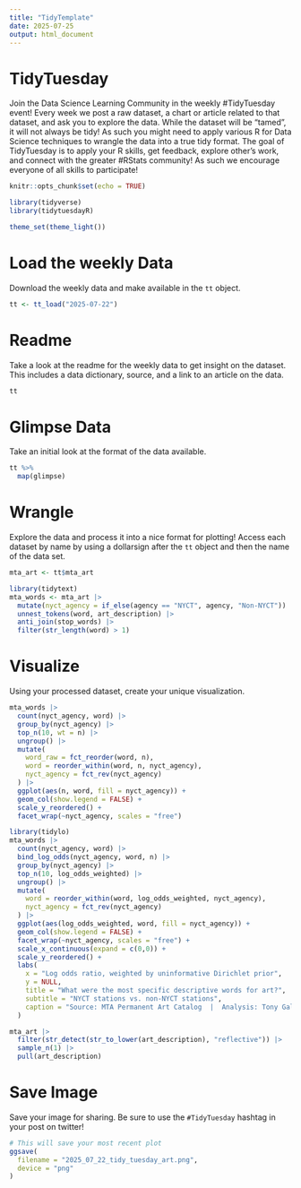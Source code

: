 ```yaml
---
title: "TidyTemplate"
date: 2025-07-25
output: html_document
---
```


# TidyTuesday

Join the Data Science Learning Community in the weekly #TidyTuesday event!
Every week we post a raw dataset, a chart or article related to that dataset, and ask you to explore the data.
While the dataset will be “tamed”, it will not always be tidy! As such you might need to apply various R for Data Science techniques to wrangle the data into a true tidy format.
The goal of TidyTuesday is to apply your R skills, get feedback, explore other’s work, and connect with the greater #RStats community!
As such we encourage everyone of all skills to participate!

```r
knitr::opts_chunk$set(echo = TRUE)
```

```r
library(tidyverse)
library(tidytuesdayR)

theme_set(theme_light())
```

# Load the weekly Data

Download the weekly data and make available in the `tt` object.

```r
tt <- tt_load("2025-07-22")
```


# Readme

Take a look at the readme for the weekly data to get insight on the dataset.
This includes a data dictionary, source, and a link to an article on the data.

```r
tt
```


# Glimpse Data

Take an initial look at the format of the data available.

```r
tt %>% 
  map(glimpse)
```

# Wrangle

Explore the data and process it into a nice format for plotting! Access each dataset by name by using a dollarsign after the `tt` object and then the name of the data set.

```r

mta_art <- tt$mta_art

library(tidytext)
mta_words <- mta_art |>
  mutate(nyct_agency = if_else(agency == "NYCT", agency, "Non-NYCT")) |>
  unnest_tokens(word, art_description) |>
  anti_join(stop_words) |>
  filter(str_length(word) > 1)

```


# Visualize

Using your processed dataset, create your unique visualization.

```r

mta_words |>
  count(nyct_agency, word) |>
  group_by(nyct_agency) |>
  top_n(10, wt = n) |>
  ungroup() |>
  mutate(
    word_raw = fct_reorder(word, n),
    word = reorder_within(word, n, nyct_agency),
    nyct_agency = fct_rev(nyct_agency)
  ) |>
  ggplot(aes(n, word, fill = nyct_agency)) +
  geom_col(show.legend = FALSE) +
  scale_y_reordered() +
  facet_wrap(~nyct_agency, scales = "free")

library(tidylo)
mta_words |>
  count(nyct_agency, word) |>
  bind_log_odds(nyct_agency, word, n) |>
  group_by(nyct_agency) |>
  top_n(10, log_odds_weighted) |>
  ungroup() |>
  mutate(
    word = reorder_within(word, log_odds_weighted, nyct_agency),
    nyct_agency = fct_rev(nyct_agency)
  ) |>
  ggplot(aes(log_odds_weighted, word, fill = nyct_agency)) +
  geom_col(show.legend = FALSE) +
  facet_wrap(~nyct_agency, scales = "free") +
  scale_x_continuous(expand = c(0,0)) +
  scale_y_reordered() +
  labs(
    x = "Log odds ratio, weighted by uninformative Dirichlet prior",
    y = NULL,
    title = "What were the most specific descriptive words for art?",
    subtitle = "NYCT stations vs. non-NYCT stations",
    caption = "Source: MTA Permanent Art Catalog  |  Analysis: Tony Galvan (@GDataScience)  |  #TidyTuesday"
  )

mta_art |>
  filter(str_detect(str_to_lower(art_description), "reflective")) |>
  sample_n(1) |>
  pull(art_description)

```

# Save Image

Save your image for sharing. Be sure to use the `#TidyTuesday` hashtag in your post on twitter! 

```r
# This will save your most recent plot
ggsave(
  filename = "2025_07_22_tidy_tuesday_art.png",
  device = "png"
)
```
